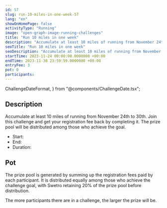 ```yaml
---
id: 57
slug: run-10-miles-in-one-week-57
lang: "en"
showOnHomePage: false
activityType: "Running"
image: "open-graph-image-running-challenges"
title: "Run 10 miles in one week"
description: "Accumulate at least 10 miles of running from November 24th to 30th. Join this challenge and get your registration fee back by completing it. The prize pool will be distributed among those who achieve the goal"
seoTitle: "Run 10 miles in one week"
seoDescription: "Accumulate at least 10 miles of running from November 24th to 30th. Join this challenge and get your registration fee back by completing it. The prize pool will be distributed among those who achieve the goal"
startTime: 2023-11-24 00:00:00.0000000 +00:00
endTime: 2023-11-30 23:59:59.0000000 +00:00
entryFee: 3
pot: 0
participants:
---
```


  ChallengeDateFormat,
} from "@components/ChallengeDate.tsx";

## Description

Accumulate at least 10 miles of running from November 24th to 30th. Join this challenge and get your registration fee back by completing it. The prize pool will be distributed among those who achieve the goal.

- Start: <ChallengeDate date={frontmatter.startTime} lang={frontmatter.lang} dateFormat={ChallengeDateFormat.Long} client:load />
- End: <ChallengeDate date={frontmatter.endTime} lang={frontmatter.lang} dateFormat={ChallengeDateFormat.Long} client:load />
- Duration: <ChallengeDuration startTime={frontmatter.startTime} endTime={frontmatter.endTime} lang={frontmatter.lang} client:load />

## Pot

The prize pool is generated by summing up the registration fees paid by each participant. It is distributed equally among those who achieve the challenge goal, with Swetro retaining 20% of the prize pool before distribution.

The more participants there are in a challenge, the larger the prize will be.
